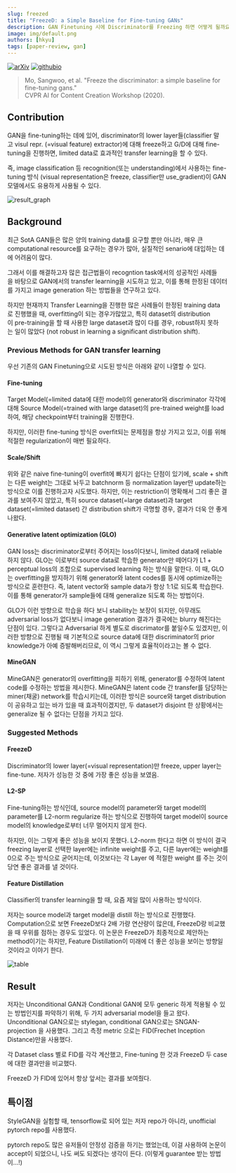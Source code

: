```yaml
---
slug: freezed
title: "FreezeD: a Simple Baseline for Fine-tuning GANs"
description: GAN Finetuning 시에 Discriminator를 Freezing 하면 어떻게 될까요?
image: img/default.png
authors: [hkyu]
tags: [paper-review, gan]
---
```




[![arXiv](https://img.shields.io/badge/arXiv-2002.10964-brightgreen.svg?style=flat-square)](https://arxiv.org/abs/2002.10964)
[![githubio](https://img.shields.io/static/v1?message=Official%20Repo&logo=Github&labelColor=grey&color=blue&logoColor=white&label=%20&style=flat-square)](https://github.com/sangwoomo/FreezeD)

> Mo, Sangwoo, et al. "Freeze the discriminator: a simple baseline for fine-tuning gans."  
> CVPR AI for Content Creation Workshop (2020).


## Contribution

GAN을 fine-tuning하는 데에 있어, discriminator의 lower layer들(classifier 말고 visul repr. (=visual feature) extractor)에 대해 freeze하고 G/D에 대해 fine-tuning을 진행하면, limited data로 효과적인 transfer learning을 할 수 있다.

즉, image classification 등 recognition(또는 understanding)에서 사용하는 fine-tuning 방식 (visual representation은 freeze, classifier만 use_gradient)이 GAN 모델에서도 유용하게 사용될 수 있다.

<img className={styles.figCenter} src={figGraph} alt="result_graph" />

## Background

최근 SotA GAN들은 많은 양의 training data를 요구할 뿐만 아니라, 매우 큰 computational resource를 요구하는 경우가 많아, 실질적인 senario에 대입하는 데에 어려움이 많다.

그래서 이를 해결하고자 많은 접근법들이 recogntion task에서의 성공적인 사례들을 바탕으로 GAN에서의 transfer learning을 시도하고 있고, 이를 통해 한정된 데이터를 가지고 image generation 하는 방법들을 연구하고 있다.

하지만 현재까지 Transfer Learning을 진행한 많은 사례들이 한정된 training data로 진행했을 때, overfitting이 되는 경우가많았고, 특히 dataset의 distribution이 pre-training을 할 때 사용한 large dataset과 많이 다를 경우, robust하지 못하는 일이 많았다 (not robust in learning a significant distribution shift).

### Previous Methods for GAN transfer learning

우선 기존의 GAN Finetuning으로 시도된 방식은 아래와 같이 나열할 수 있다.

#### Fine-tuning

Target Model(=limited data에 대한 model)의 generator와 discriminator 각각에 대해 Source Model(=trained with large dataset)의 pre-trained weight를 load하여, 해당 checkpoint부터 training을 진행한다.

하지만, 이러한 fine-tuning 방식은 overfit되는 문제점을 항상 가지고 있고, 이를 위해 적절한 regularization이 매번 필요하다.

#### Scale/Shift

위와 같은 naive fine-tuning이 overfit에 빠지기 쉽다는 단점이 있기에, scale + shift는 다른 weight는 그대로 놔두고 batchnorm 등 normalization layer만 update하는 방식으로 이를 진행하고자 시도했다. 하지만, 이는 restriction이 명확해서 그리 좋은 결과를 보여주지 않았고, 특히 source dataset(=large dataset)과 target dataset(=limited dataset) 간 distribution shift가 극명할 경우, 결과가 더욱 안 좋게 나왔다.

#### Generative latent optimization (GLO)

GAN loss는 discriminator로부터 주어지는 loss이다보니, limited data에 reliable 하지 않다. GLO는 이로부터 source data로 학습한 generator만 떼어다가 L1 + perceptual loss의 조합으로 supervised learning 하는 방식을 말한다. 이 때, GLO는 overfitting을 방지하기 위해 generator와 latent codes를 동시에 optimize하는 방식으로 훈련한다. 즉, latent vector와 sample data가 항상 1:1로 되도록 학습한다.  이를 통해 generator가 sample들에 대해 generalize 되도록 하는 방법이다.

GLO가 이런 방향으로 학습을 하다 보니 stability는 보장이 되지만, 아무래도 adversarial loss가 없다보니 image generation 결과가 결국에는 blurry 해진다는 단점이 있다. 그렇다고 Adversarial 하게 별도로 discrimator를 붙일수도 있겠지만, 이러한 방향으로 진행될 때 기본적으로 source data에 대한 discriminator의 prior knowledge가 아예 증발해버리므로, 이 역시 그렇게 효율적이라고는 볼 수 없다.

#### MineGAN

MineGAN은 generator의 overfitting을 피하기 위해, generator를 수정하여 latent code를 수정하는 방법을 제시한다. MineGAN은 latent code 간 transfer를 담당하는 miner(채굴) network를 학습시키는데, 이러한 방식은 source와 target distribution이 공유하고 있는 바가 있을 때 효과적이겠지만, 두 dataset가 disjoint 한 상황에서는 generalize 될 수 없다는 단점을 가지고 있다.

### Suggested Methods

#### FreezeD

Discriminator의 lower layer(=visual representation)만 freeze, upper layer는 fine-tune. 저자가 성능한 것 중에 가장 좋은 성능을 보였음.

#### L2-SP

Fine-tuning하는 방식인데, source model의 parameter와 target model의 parameter를 L2-norm regularize 하는 방식으로 진행하여 target model이 source model의 knowledge로부터 너무 멀어지지 않게 한다.

하지만, 이는 그렇게 좋은 성능을 보이지 못했다. L2-norm 한다고 하면 이 방식이 결국 freezing layer로 선택한 layer에는 infinite weight를 주고, 다른 layer에는 weight를 0으로 주는 방식으로 굳어지는데, 이것보다는 각 Layer 에 적절한 weight 를 주는 것이 당연 좋은 결과를 낼 것이다.

#### Feature Distillation

Classifier의 transfer learning을 할 때, 요즘 제일 많이 사용하는 방식이다.

저자는 source model과 target model을 distill 하는 방식으로 진행했다. Computation으로 보면 FreezeD보다 2배 가량 연산량이 많은데, FreezeD랑 비교했을 때 우위를 점하는 경우도 있었다. 이 논문은 FreezeD가 최종적으로 제안하는 method이기는 하지만, Feature Distillation이 미래에 더 좋은 성능을 보이는 방향일 것이라고 이야기 한다.

<img className={styles.figCenter} src={figTable} alt="table" />

## Result

저자는 Unconditional GAN과 Conditional GAN에 모두 generic 하게 적용될 수 있는 방법인지를 파악하기 위해, 두 가지 adversarial model을 들고 왔다. Unconditional GAN으로는 stylegan, conditional GAN으로는 SNGAN-projection 을 사용했다. 그리고 측정 metric 으로는 FID(Frechet Inception Distance)만을 사용했다.

각 Dataset class 별로 FID를 각각 계산했고, Fine-tuning 한 것과 FreezeD 두 case에 대한 결과만을 비교했다.

FreezeD 가 FID에 있어서 항상 앞서는 결과를 보여줬다.

## 특이점

StyleGAN을 실험할 때, tensorflow로 되어 있는 저자 repo가 아니라, unofficial pytorch repo를 사용했다.

pytorch repo도 많은 유저들이 안정성 검증을 하기는 했었는데, 이걸 사용하여 논문이 accept이 되었으니, 나도 써도 되겠다는 생각이 든다. (이렇게 guarantee 받는 방법이...!)